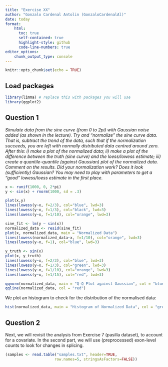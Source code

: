```yaml
---
title: "Exercise XX"
author: "Gonzalo Cardenal Antolin (GonzaloCardenalAl)"
date: today
format: 
    html:
      toc: true
      self-contained: true
      highlight-style: github
      code-line-numbers: true
editor_options: 
    chunk_output_type: console
---
```


```r
knitr::opts_chunk$set(echo = TRUE)
```
## Load packages

```r
library(limma) # replace this with packages you will use
library(ggplot2)
```

## Question 1

*Simulate data from the sine curve (from 0 to 2pi) with Gaussian noise added (as shown in the lecture). Try and “normalize” the sine curve data. That is, subtract the trend of the data, such that if the normalization succeeds, you are left with normally distributed data centred around zero. After this: i) make a plot of the normalized data; ii) make a plot of the difference between the truth (sine curve) and the loess/lowess estimate; iii) create a quantile-quantile (against Gaussian) plot of the normalized data. Comment on the results. Did your normalization work? Does it look (sufficiently) Gaussian? You may need to play with parameters to get a “good” lowess/loess estimate in the first place.*

```r
x <- runif(1000, 0, 2*pi)
y <- sin(x) + rnorm(1000, sd = .3)

plot(x,y)
lines(lowess(y~x, f=2/3), col="blue", lwd=3)
lines(lowess(y~x, f=1/3), col="black", lwd=3)
lines(lowess(y~x, f=1/10), col="orange", lwd=3)
```

```r
sine_fit <- lm(y ~ sin(x))
normalized_data <- resid(sine_fit)
plot(x, normalized_data, main = "Normalized Data")
lines(lowess(normalized_data~x, f=1/10), col="orange", lwd=3)
lines(lowess(y~x, f=1), col="blue", lwd=3)
```

```r
y_truth <- sin(x)
plot(x, y_truth)
lines(lowess(y~x, f=2/3), col="blue", lwd=3)
lines(lowess(y~x, f=1/3), col="green", lwd=3)
lines(lowess(y~x, f=1/10), col="orange", lwd=3)
lines(lowess(y~x, f=1/15), col="red", lwd=3)
```

```r
qqnorm(normalized_data, main = "Q-Q Plot against Gaussian", col = "blue", pch = 20)
qqline(normalized_data, col = "red")
```

We plot an histogram to check for the distribution of the normalised data:
```r
hist(normalized_data, main = "Histogram of Normalized Data", col = "green", xlab = "Normalized Values", ylab = "Frequency", breaks = 30)
```

## Question 2

Next, we will revisit the analysis from Exercise 7 (pasilla dataset), to account for a covariate. In the second part, we will use (preprocessed) exon-level counts to look for changes in splicing.
```r
(samples <- read.table("samples.txt", header=TRUE,
                      row.names=5, stringsAsFactors=FALSE))

```

